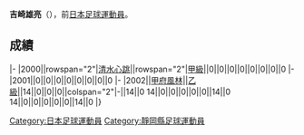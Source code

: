 {{unreferenced|time=2013-07-17T23:30:37+00:00}}
{{Infobox football biography
|name=吉崎雄亮
|image=
|fullname=吉崎雄亮
|birth_date={{Birth date and age|1981|6|12}}
|cityofbirth=[[静岡縣|静岡縣]]
|countryofbirth=[[日本|日本]]
|position=[[中场|中场]]
|currentclub=
|years=2000-2001<br/>2002
|clubs=[[清水心跳|清水心跳]]<br/>[[甲府風林|甲府風林]]
|caps(goals)=
|nationalyears=
|nationalteam=
|nationalcaps(goals)=
}}
'''吉崎雄亮'''（{{Bd|1981年|6月12日||}}），前[[日本|日本]][[足球|足球]][[運動員|運動員]]。

==成績==
{{Football player club statistics 1|YYN}}
{{Football player club statistics 2|JPN|YYN}}
|-
|2000||rowspan="2"|[[清水心跳|清水心跳]]||rowspan="2"|[[日本職業足球甲級聯賽|甲級]]||0||0||0||0||0||0||0||0
|-
|2001||0||0||0||0||0||0||0||0
|-
|2002||[[甲府風林|甲府風林]]||[[日本職業足球乙級聯賽|乙級]]||14||0||0||0||colspan="2"|-||14||0
{{Football player club statistics 3|1|JPN}}14||0||0||0||0||0||14||0
{{Football player club statistics 5}}14||0||0||0||0||0||14||0
|}

{{Japan-sport-bio-stub}}
{{Soccer-player-stub}}
[[Category:日本足球運動員|Category:日本足球運動員]]
[[Category:靜岡縣足球運動員|Category:靜岡縣足球運動員]]
